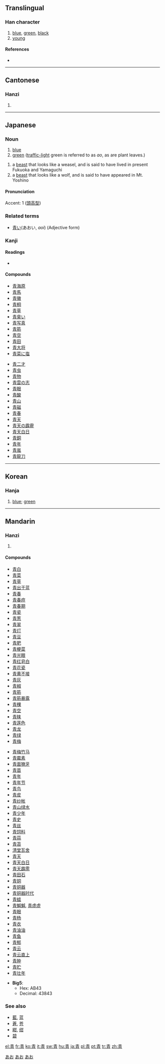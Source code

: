 {{see|靑}}<!-- may be replaced by zh-forms -->
==Translingual==

===Han character===
{{Han char|rn=174|rad=靑|as=00|sn=8|four=5022<sub>7</sub>|canj=手一月 (QMB)}}

# [[blue]], [[green]], [[black]]
# [[young]]

====References====
* {{Han ref|kx=1381.191|dkj=42564|dj=1893.010|hdz=64046.010|uh=9752|ud=38738}}

----

==Cantonese==

===Hanzi===
{{yue-hanzi|jyut=|y=cheng1, ching1}}

# {{defn|Cantonese}}

----

==Japanese==

===Noun===
{{ja-noun|k|hira=あお|rom=ao}}

# [[blue]]
# [[green]] ([[traffic-light]] green is referred to as ''ao'', as are plant leaves.)
{{ja-noun|k|hira=しい|rom=shī}}
# a [[beast]] that looks like a weasel, and is said to have lived in present Fukuoka and Yamaguchi
# a [[beast]] that looks like a wolf, and is said to have appeared in Mt. Yoshino

====Pronunciation====
Accent: 1 ([[頭高型]])

===Related terms===
* [[青い]](あおい, ''aoi'') (Adjective form)

===Kanji===
{{ja-kanji|grade=1|rs=青00}}

====Readings====
* {{ja-readings|on=[[せい]] (''[[sei]]''), [[しょう]] (''[[shō]]'')|kun=[[あお]] (''[[ao]]''), [[あおい]] ([[青い]], ''[[aoi]]'')}}

====Compounds====
{{top2}}
* [[青海原]]
* [[青馬]]
* [[青黴]]
* [[青桐]]
* [[青草]]
* [[青臭い]]
* [[青写真]]
* [[青筋]]
* [[青空]]
* [[青田]]
* [[青大将]]
* [[青菜に塩]]
{{mid2}}
* [[青二才]]
* [[青虫]]
* [[青物]]
* [[青雲の志]]
* [[青眼]]
* [[青酸]]
* [[青山]]
* [[青磁]]
* [[青春]]
* [[青天]]
* [[青天の霹靂]]
* [[青天白日]]
* [[青銅]]
* [[青年]]
* [[青嵐]]
* [[青龍刀]]
{{bottom}}

[[Category:1000 Japanese basic words|あお]]
[[Category:Japanese nouns|あお]]
[[Category:ja:Colors|あお]]

----

==Korean==

===Hanja===
{{ko-hanja|hangeul=청|eumhun=푸를|rv=cheong|mr=ch'ŏng|y=cheng}}

# [[blue]]; [[green]]

----

==Mandarin==

===Hanzi===
{{cmn-hanzi|pin=[[qīng]] ([[qing1]])|wg=ch'ing<sup>1</sup>}}

# {{defn|Mandarin}}

====Compounds====
{{top2}}
* [[青白]]
* [[青菜]]
* [[青草]]
* [[青出于蓝]]
* [[青春]]
* [[青春痘]]
* [[青春期]]
* [[青瓷]]
* [[青葱]]
* [[青翠]]
* [[青灯]]
* [[青豆]]
* [[青肥]]
* [[青梗菜]]
* [[青光眼]]
* [[青红皂白]]
* [[青花瓷]]
* [[青黄不接]]
* [[青灰]]
* [[青椒]]
* [[青筋]]
* [[青筋暴露]]
* [[青稞]]
* [[青空]]
* [[青睐]]
* [[青莲色]]
* [[青龙]]
* [[青绿]]
* [[青梅]]
{{mid2}}
* [[青梅竹马]]
* [[青霉素]]
* [[青面獠牙]]
* [[青苗]]
* [[青年]]
* [[青年节]]
* [[青鸟]]
* [[青皮]]
* [[青纱帐]]
* [[青山绿水]]
* [[青少年]]
* [[青史]]
* [[青丝]]
* [[青饲料]]
* [[青蒜]]
* [[青苔]]
* [[清堂瓦舍]]
* [[青天]]
* [[青天白日]]
* [[青天霹雳]]
* [[青田石]]
* [[青铜]]
* [[青铜器]]
* [[青铜器时代]]
* [[青蛙]]
* [[青魆魆]], [[青虚虚]]
* [[青眼]]
* [[青杨]]
* [[青衣]]
* [[青油油]]
* [[青鱼]]
* [[青郁]]
* [[青云]]
* [[青云直上]]
* [[青肿]]
* [[青贮]]
* [[青壮年]]
{{bottom}}
* '''Big5''':
** Hex: AB43
** Decimal: 43843

===See also===
* [[藍]], [[蓝]]
* [[蒼]], [[苍]]
* [[紺]], [[绀]]
* [[碧]]

[[el:青]]
[[fr:青]]
[[ko:青]]
[[it:青]]
[[sw:青]]
[[hu:青]]
[[ja:青]]
[[pl:青]]
[[pt:青]]
[[tr:青]]
[[zh:青]]